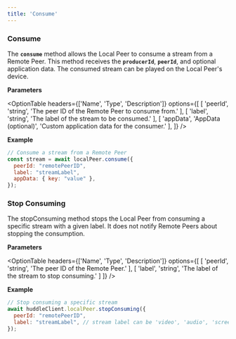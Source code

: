 ```yaml
---
title: 'Consume'
---
```



### Consume 

The **`consume`** method allows the Local Peer to consume a stream from a Remote Peer. This method receives the **`producerId`**, **`peerId`**, and optional application data. 
The consumed stream can be played on the Local Peer's device.

**Parameters**

<OptionTable
    headers={['Name', 'Type', 'Description']}
    options={[
    [
        'peerId',
        'string',
        'The peer ID of the Remote Peer to consume from.'
    ],
    [
        'label',
        'string',
        'The label of the stream to be consumed.'
    ],
    [
        'appData',
        'AppData (optional)',
        'Custom application data for the consumer.'
    ],
    ]}
/>

**Example**

```js 
// Consume a stream from a Remote Peer
const stream = await localPeer.consume({
  peerId: "remotePeerID",
  label: "streamLabel",
  appData: { key: "value" },
});
```

### Stop Consuming

The stopConsuming method stops the Local Peer from consuming a specific stream with a given label. It does not notify Remote Peers about stopping the consumption.

**Parameters**

<OptionTable
    headers={['Name', 'Type', 'Description']}
    options={[
    [
        'peerId',
        'string',
        'The peer ID of the Remote Peer.'
    ],
    [
        'label',
        'string',
        'The label of the stream to stop consuming.'
    ]
    ]}
/>

**Example**

```js
// Stop consuming a specific stream
await huddleClient.localPeer.stopConsuming({
  peerId: "remotePeerID",
  label: "streamLabel", // stream label can be 'video', 'audio', 'screen'
});
```

